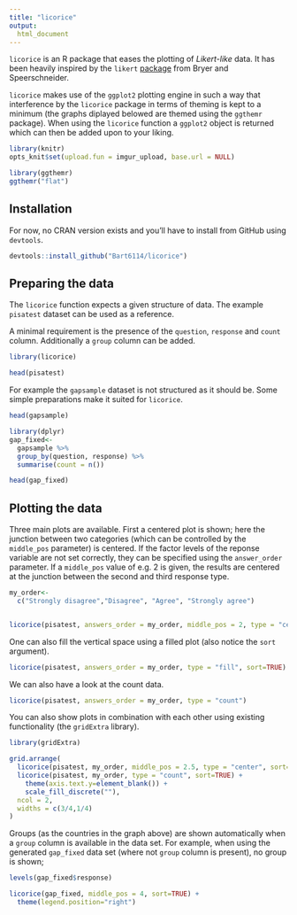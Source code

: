 ```yaml
---
title: "licorice"
output: 
  html_document
---
```

```licorice``` is an R package that eases the plotting of _Likert-like_ data. It has been heavily inspired by the ```likert``` [package](https://github.com/jbryer/likert) from Bryer and Speerschneider.

```licorice``` makes use of the ```ggplot2``` plotting engine in such a way that interference by the ```licorice``` package in terms of theming is kept to a minimum (the graphs diplayed belowed are themed using the ```ggthemr``` package). When using the ```licorice``` function a ```ggplot2``` object is returned which can then be added upon to your liking. 

```r
library(knitr)
opts_knit$set(upload.fun = imgur_upload, base.url = NULL)

library(ggthemr)
ggthemr("flat")
```

## Installation

For now, no CRAN version exists and you'll have to install from GitHub using ```devtools```.

```r
devtools::install_github("Bart6114/licorice")
```

## Preparing the data

The ```licorice``` function expects a given structure of data. The example ```pisatest``` dataset can be used as a reference.

A minimal requirement is the presence of the ```question```, ```response``` and ```count``` column. Additionally a ```group``` column can be added.

```r
library(licorice)

head(pisatest)
```

For example the ```gapsample``` dataset is not structured as it should be. Some simple preparations make it suited for ```licorice```.

```r
head(gapsample)

library(dplyr)
gap_fixed<-
  gapsample %>%
  group_by(question, response) %>%
  summarise(count = n())

head(gap_fixed)

```


## Plotting the data
Three main plots are available. First a centered plot is shown; here the junction between two categories (which can be controlled by the ```middle_pos``` parameter) is centered. If the factor levels of the reponse variable are not set correctly, they can be specified using the ```answer_order``` parameter. If a ```middle_pos``` value of e.g. 2 is given, the results are centered at the junction between the second and third response type.

```r
my_order<-
  c("Strongly disagree","Disagree", "Agree", "Strongly agree")


licorice(pisatest, answers_order = my_order, middle_pos = 2, type = "center", sort=T)
```

One can also fill the vertical space using a filled plot (also notice the ```sort``` argument).

```r
licorice(pisatest, answers_order = my_order, type = "fill", sort=TRUE)
```

We can also have a look at the count data.


```r
licorice(pisatest, answers_order = my_order, type = "count")
```

You can also show plots in combination with each other using existing functionality (the ```gridExtra``` library).

```r
library(gridExtra)

grid.arrange(
  licorice(pisatest, my_order, middle_pos = 2.5, type = "center", sort=TRUE),
  licorice(pisatest, my_order, type = "count", sort=TRUE) +
    theme(axis.text.y=element_blank()) +
    scale_fill_discrete(""),
  ncol = 2,
  widths = c(3/4,1/4)
)
```

Groups (as the countries in the graph above) are shown automatically when a ```group``` column is available in the data set. For example, when using the generated ```gap_fixed``` data set (where not ```group``` column is present), no group is shown;

```r
levels(gap_fixed$response)

licorice(gap_fixed, middle_pos = 4, sort=TRUE) +
  theme(legend.position="right")
```

